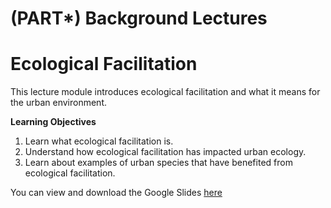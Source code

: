 # (PART\*) Background Lectures {-}

# Ecological Facilitation

This lecture module introduces ecological facilitation and what it means for the urban environment.

**Learning Objectives**

1. Learn what ecological facilitation is.
1. Understand how ecological facilitation has impacted urban ecology.
1. Learn about examples of urban species that have benefited from ecological facilitation.



You can view and download the Google Slides [here](https://docs.google.com/presentation/d/1FPAjKqRXUfbcT5HsWfzx_M4iCGkKAEjPkd2uDOF_psc/edit#slide=id.p)